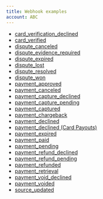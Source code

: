 ```yaml
---
title: Webhook examples
account: ABC
---
```


*   [card\_verification\_declined](/display/DOCS/card_verification_declined)
*   [card\_verified](/display/DOCS/card_verified)
*   [dispute\_canceled](/display/DOCS/dispute_canceled)
*   [dispute\_evidence\_required](/display/DOCS/dispute_evidence_required)
*   [dispute\_expired](/display/DOCS/dispute_expired)
*   [dispute\_lost](/display/DOCS/dispute_lost)
*   [dispute\_resolved](/display/DOCS/dispute_resolved)
*   [dispute\_won](/display/DOCS/dispute_won)
*   [payment\_approved](/display/DOCS/payment_approved)
*   [payment\_canceled](/display/DOCS/payment_canceled)
*   [payment\_capture\_declined](/display/DOCS/payment_capture_declined)
*   [payment\_capture\_pending](/display/DOCS/payment_capture_pending)
*   [payment\_captured](/display/DOCS/payment_captured)
*   [payment\_chargeback](/display/DOCS/payment_chargeback)
*   [payment\_declined](/display/DOCS/payment_declined)
*   [payment\_declined (Card Payouts)](/pages/viewpage.action?pageId=2785778)
*   [payment\_expired](/display/DOCS/payment_expired)
*   [payment\_paid](/display/DOCS/payment_paid)
*   [payment\_pending](/display/DOCS/payment_pending)
*   [payment\_refund\_declined](/display/DOCS/payment_refund_declined)
*   [payment\_refund\_pending](/display/DOCS/payment_refund_pending)
*   [payment\_refunded](/display/DOCS/payment_refunded)
*   [payment\_retrieval](/display/DOCS/payment_retrieval)
*   [payment\_void\_declined](/display/DOCS/payment_void_declined)
*   [payment\_voided](/display/DOCS/payment_voided)
*   [source\_updated](/display/DOCS/source_updated)




